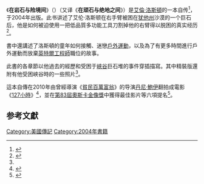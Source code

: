 {{noteTA
|G1=Show
|G2=Movie
}}
{{Infobox book
| name             = 在岩石与险境间<br />''Between a Rock and a Hard Place''
| title_orig       =
| translator       =
| image            = [[Image:Between_a_Rock_and_a_Hard_Place_Cover.jpg|200px]]
| image_caption    =
| author           = [[艾倫·洛斯頓|艾倫·洛斯頓]]
| illustrator      =
| cover_artist     =
| country          = {{USA}}
| language         = [[英語|英語]]
| series           =
| subject          =
| genre            =
| publisher        = {{tsl|en|Atria_Books|心房圖書}}
| pub_date         = 2004年9月7日
| english_pub_date = 
| media_type       =
| pages            = 354
| isbn             = 978-0743492812
}}
《'''在岩石与险境间'''》（{{lang-en|''Between a Rock and a Hard Place''}}）（又译《'''在顽石与绝地之间'''》）是[[艾倫·洛斯頓|艾倫·洛斯頓]]的一本自传<ref name="CurledUp">{{cite web |url=http://www.curledup.com/rockhard.htm |title=Between a Rock and a Hard Place, Reviewed |accessdate=2011-01-20 |work=CurledUp.com |archive-date=2004-11-28 |archive-url=https://web.archive.org/web/20041128174408/http://www.curledup.com/rockhard.htm |dead-url=no }}</ref>，于2004年出版。此书讲述了艾伦·洛斯顿在右手臂被困在[[犹他州|犹他州]]沙漠的一个巨石后，他是如何被迫使用一把低品質多功能工具刀割掉他的右臂得以脱困的真实经历<ref>{{cite web |url=http://news.nationalgeographic.com/news/2004/08/0830_040830_aronralston.html |title=Climber who cut off hand looks back |accessdate=2011-01-20 |work=NationalGeographic.com |archive-date=2018-04-23 |archive-url=https://web.archive.org/web/20180423075407/https://news.nationalgeographic.com/news/2004/08/0830_040830_aronralston.html |dead-url=no }}</ref>。

書中還講述了洛斯頓的童年如何接觸、迷戀[[戶外運動|戶外運動]]，以及為了有更多時間進行戶外運動而放棄[[英特爾|英特爾]][[工程師|工程師]]職位的故事。

此書的各章節以他過去的經歷和受困于[[峽谷|峽谷]]巨石堆的事件穿插描寫。其中精裝版還附有他受困峽谷時的一些照片<ref name="CurledUp" />。

這本自傳在2010年由曾經導演《[[貧民百萬富翁|貧民百萬富翁]]》的导演[[丹尼·鮑伊|丹尼·鮑伊]]翻拍成電影《[[127小時|127小時]]》<ref>{{cite web|title=127小时_电影资料_互动资料库|url=http://data.ent.sina.com.cn/movie/11201.html|accessdate=2011-01-15|archive-date=2011-03-02|archive-url=https://web.archive.org/web/20110302104513/http://data.ent.sina.com.cn/movie/11201.html|dead-url=no}}</ref>，並在[[第83屆奧斯卡金像獎|第83屆奧斯卡金像獎]]中獲得最佳影片等六項提名<ref>{{cite web |url=http://www.foxsearchlight.com/127hours |title=Official ''127 Hours'' website |accessdate=2011-01-21 |work=FoxSearchlight.com |archive-date=2011-01-27 |archive-url=https://web.archive.org/web/20110127234334/http://www.foxsearchlight.com/127hours/ |dead-url=no }}</ref>。

== 参考文獻 ==
{{reflist}}

{{出版物小作品}}

[[Category:美國傳記|Category:美國傳記]]
[[Category:2004年書籍|Category:2004年書籍]]